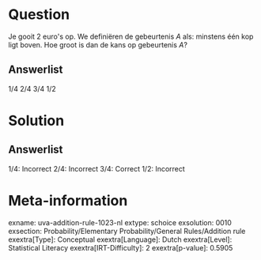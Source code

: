 Question
========

Je gooit 2 euro\'s op. We definiëren de gebeurtenis *A* als: minstens
één kop ligt boven. Hoe groot is dan de kans op gebeurtenis *A*?

Answerlist
----------

1/4
2/4
3/4
1/2

Solution
========

Answerlist
----------

1/4: Incorrect
2/4: Incorrect
3/4: Correct
1/2: Incorrect

Meta-information
================
exname: uva-addition-rule-1023-nl
extype: schoice
exsolution: 0010
exsection: Probability/Elementary Probability/General Rules/Addition rule
exextra[Type]: Conceptual
exextra[Language]: Dutch
exextra[Level]: Statistical Literacy
exextra[IRT-Difficulty]: 2
exextra[p-value]: 0.5905
